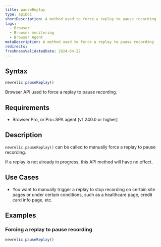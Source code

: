 ```yaml
---
title: pauseReplay
type: apiDoc
shortDescription: A method used to force a replay to pause recording
tags:
  - Browser
  - Browser monitoring
  - Browser Agent
metaDescription: A method used to force a replay to pause recording
redirects:
freshnessValidatedDate: 2024-04-22
---
```


## Syntax

```js
newrelic.pauseReplay()
```

Browser API used to force a replay to pause recording.

## Requirements

* Browser Pro, or Pro+SPA agent (v1.240.0 or higher)

## Description

`newrelic.pauseReplay()` can be called to manually force a replay to pause recording.

If a replay is not already in progress, this API method will have no effect.

## Use Cases

* You want to manually trigger a replay to stop recording on certain site pages or under certain conditions, such as a healthcare page, credit card info page, etc.

## Examples

### Forcing a replay to pause recording

```js
newrelic.pauseReplay()
```
